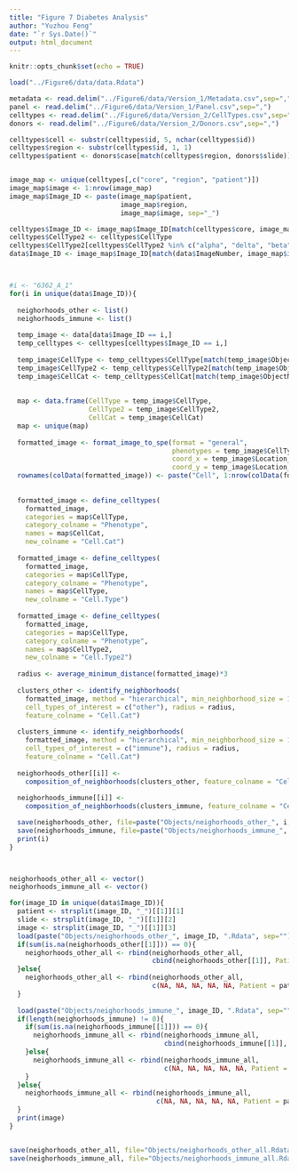 ```yaml
---
title: "Figure 7 Diabetes Analysis"
author: "Yuzhou Feng"
date: "`r Sys.Date()`"
output: html_document
---
```


```r
knitr::opts_chunk$set(echo = TRUE)
```

```r
load("../Figure6/data/data.Rdata")

metadata <- read.delim("../Figure6/data/Version_1/Metadata.csv",sep=",")
panel <- read.delim("../Figure6/data/Version_1/Panel.csv",sep=",")
celltypes <- read.delim("../Figure6/data/Version_2/CellTypes.csv",sep=",")
donors <- read.delim("../Figure6/data/Version_2/Donors.csv",sep=",")
```


```r

celltypes$cell <- substr(celltypes$id, 5, nchar(celltypes$id))
celltypes$region <- substr(celltypes$id, 1, 1)
celltypes$patient <- donors$case[match(celltypes$region, donors$slide)]


image_map <- unique(celltypes[,c("core", "region", "patient")])
image_map$image <- 1:nrow(image_map)
image_map$Image_ID <- paste(image_map$patient,
                            image_map$region,
                            image_map$image, sep="_")

celltypes$Image_ID <- image_map$Image_ID[match(celltypes$core, image_map$core)]
celltypes$CellType2 <- celltypes$CellType
celltypes$CellType2[celltypes$CellType2 %in% c("alpha", "delta", "beta",  "gamma")] <- "islet"
data$Image_ID <- image_map$Image_ID[match(data$ImageNumber, image_map$image)]



#i <- "6362_A_1"
for(i in unique(data$Image_ID)){
  
  neighorhoods_other <- list()
  neighorhoods_immune <- list()
  
  temp_image <- data[data$Image_ID == i,]
  temp_celltypes <- celltypes[celltypes$Image_ID == i,]
  
  temp_image$CellType <- temp_celltypes$CellType[match(temp_image$ObjectNumber, temp_celltypes$cell)]
  temp_image$CellType2 <- temp_celltypes$CellType2[match(temp_image$ObjectNumber, temp_celltypes$cell)]
  temp_image$CellCat <- temp_celltypes$CellCat[match(temp_image$ObjectNumber, temp_celltypes$cell)]
  
  
  map <- data.frame(CellType = temp_image$CellType,
                    CellType2 = temp_image$CellType2,
                    CellCat = temp_image$CellCat)
  map <- unique(map)
  
  formatted_image <- format_image_to_spe(format = "general", 
                                         phenotypes = temp_image$CellType, 
                                         coord_x = temp_image$Location_Center_X,
                                         coord_y = temp_image$Location_Center_Y)
  rownames(colData(formatted_image)) <- paste("Cell", 1:nrow(colData(formatted_image)), sep="_")
  
  
  formatted_image <- define_celltypes(
    formatted_image, 
    categories = map$CellType, 
    category_colname = "Phenotype", 
    names = map$CellCat,
    new_colname = "Cell.Cat")
  
  formatted_image <- define_celltypes(
    formatted_image, 
    categories = map$CellType, 
    category_colname = "Phenotype", 
    names = map$CellType,
    new_colname = "Cell.Type")
  
  formatted_image <- define_celltypes(
    formatted_image, 
    categories = map$CellType, 
    category_colname = "Phenotype", 
    names = map$CellType2,
    new_colname = "Cell.Type2")
  
  radius <- average_minimum_distance(formatted_image)*3
  
  clusters_other <- identify_neighborhoods(
    formatted_image, method = "hierarchical", min_neighborhood_size = 1,
    cell_types_of_interest = c("other"), radius = radius, 
    feature_colname = "Cell.Cat")
  
  clusters_immune <- identify_neighborhoods(
    formatted_image, method = "hierarchical", min_neighborhood_size = 1,
    cell_types_of_interest = c("immune"), radius = radius, 
    feature_colname = "Cell.Cat")
  
  neighorhoods_other[[i]] <- 
    composition_of_neighborhoods(clusters_other, feature_colname = "Cell.Type")
  
  neighorhoods_immune[[i]] <- 
    composition_of_neighborhoods(clusters_immune, feature_colname = "Cell.Type")

  save(neighorhoods_other, file=paste("Objects/neighorhoods_other_", i, ".Rdata", sep=""))
  save(neighorhoods_immune, file=paste("Objects/neighorhoods_immune_", i, ".Rdata", sep=""))
  print(i)
}



neighorhoods_other_all <- vector()
neighorhoods_immune_all <- vector()

for(image_ID in unique(data$Image_ID)){
  patient <- strsplit(image_ID, "_")[[1]][1]
  slide <- strsplit(image_ID, "_")[[1]][2]
  image <- strsplit(image_ID, "_")[[1]][3]
  load(paste("Objects/neighorhoods_other_", image_ID, ".Rdata", sep=""))
  if(sum(is.na(neighorhoods_other[[1]])) == 0){
    neighorhoods_other_all <- rbind(neighorhoods_other_all,
                                    cbind(neighorhoods_other[[1]], Patient = patient, Slide = slide, Image = image))
  }else{
    neighorhoods_other_all <- rbind(neighorhoods_other_all,
                                    c(NA, NA, NA, NA, NA, Patient = patient, Slide = slide, Image = image))
  }
  
  load(paste("Objects/neighorhoods_immune_", image_ID, ".Rdata", sep=""))
  if(length(neighorhoods_immune) != 0){
    if(sum(is.na(neighorhoods_immune[[1]])) == 0){
      neighorhoods_immune_all <- rbind(neighorhoods_immune_all,
                                       cbind(neighorhoods_immune[[1]], Patient = patient, Slide = slide, Image = image))
    }else{
      neighorhoods_immune_all <- rbind(neighorhoods_immune_all,
                                       c(NA, NA, NA, NA, NA, Patient = patient, Slide = slide, Image = image))
    }
  }else{
    neighorhoods_immune_all <- rbind(neighorhoods_immune_all,
                                     c(NA, NA, NA, NA, NA, Patient = patient, Slide = slide, Image = image))
  }
  print(image)
}


save(neighorhoods_other_all, file="Objects/neighorhoods_other_all.Rdata")
save(neighorhoods_immune_all, file="Objects/neighorhoods_immune_all.Rdata")

```
